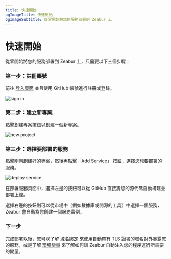```yaml
---
title: 快速開始
ogImageTitle: 快速開始
ogImageSubtitle: 從零開始將您的服務部署到 Zeabur 上
---
```


# 快速開始

從零開始將您的服務部署到 Zeabur 上，只需要以下三個步驟：

### 第一步：註冊賬號

前往 [登入頁面](https://dash.zeabur.com/login) 並且使用 GitHub 帳號進行註冊或登錄。

![sign in](/sign-in-screenshot.png)

### 第二步：建立新專案

點擊創建專案按鈕以創建一個新專案。

![new project](/create-project-screenshot.png)

### 第三步：選擇要部署的服務

點擊剛剛創建好的專案，然後再點擊「Add Service」 按鈕，選擇您想要部署的服務。

![deploy service](/deploy-service-screenshot.png)

在部署服務頁面中，選擇左邊的按鈕可以從 GitHub 直接將您的源代碼自動構建並部署上線。

選擇右邊的按鈕則可以從市場中（例如數據庫或開源的工具）中選擇一個服務，Zeabur 會自動為您創建一個服務實例。

### 下一步

完成部署以後，您可以了解 [域名綁定](/zh-CN/deploy/domain-binding) 來使用自動帶有 TLS 證書的域名對外暴露您的服務，或是了解 [環境變量](/zh-CN/environment/variables) 來了解如何讓 Zeabur 自動注入您的程序運行所需要的變量。

